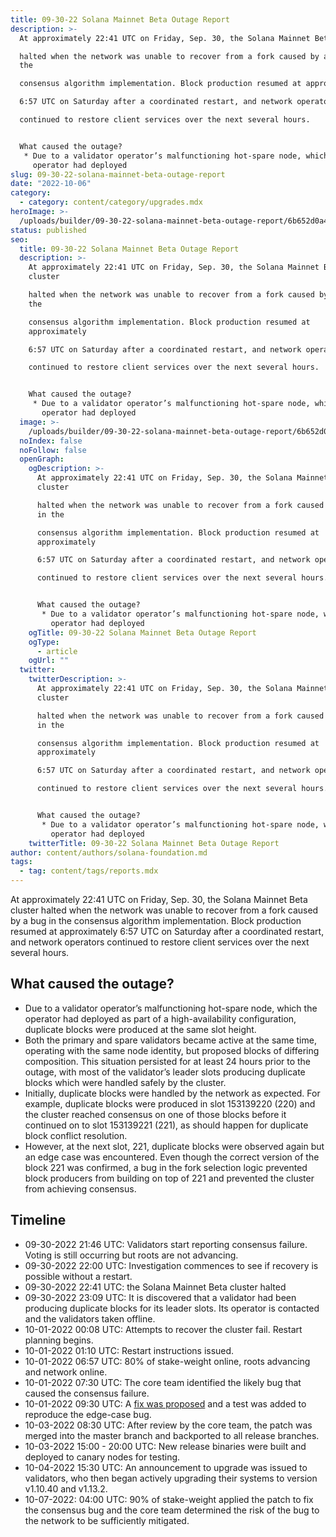 ```yaml
---
title: 09-30-22 Solana Mainnet Beta Outage Report
description: >-
  At approximately 22:41 UTC on Friday, Sep. 30, the Solana Mainnet Beta cluster

  halted when the network was unable to recover from a fork caused by a bug in
  the

  consensus algorithm implementation. Block production resumed at approximately

  6:57 UTC on Saturday after a coordinated restart, and network operators

  continued to restore client services over the next several hours.


  What caused the outage?
   * Due to a validator operator’s malfunctioning hot-spare node, which the
     operator had deployed
slug: 09-30-22-solana-mainnet-beta-outage-report
date: "2022-10-06"
category:
  - category: content/category/upgrades.mdx
heroImage: >-
  /uploads/builder/09-30-22-solana-mainnet-beta-outage-report/6b652d0a46c54efcbbc6e7b071e58ee4.jpg
status: published
seo:
  title: 09-30-22 Solana Mainnet Beta Outage Report
  description: >-
    At approximately 22:41 UTC on Friday, Sep. 30, the Solana Mainnet Beta
    cluster

    halted when the network was unable to recover from a fork caused by a bug in
    the

    consensus algorithm implementation. Block production resumed at
    approximately

    6:57 UTC on Saturday after a coordinated restart, and network operators

    continued to restore client services over the next several hours.


    What caused the outage?
     * Due to a validator operator’s malfunctioning hot-spare node, which the
       operator had deployed
  image: >-
    /uploads/builder/09-30-22-solana-mainnet-beta-outage-report/6b652d0a46c54efcbbc6e7b071e58ee4.jpg
  noIndex: false
  noFollow: false
  openGraph:
    ogDescription: >-
      At approximately 22:41 UTC on Friday, Sep. 30, the Solana Mainnet Beta
      cluster

      halted when the network was unable to recover from a fork caused by a bug
      in the

      consensus algorithm implementation. Block production resumed at
      approximately

      6:57 UTC on Saturday after a coordinated restart, and network operators

      continued to restore client services over the next several hours.


      What caused the outage?
       * Due to a validator operator’s malfunctioning hot-spare node, which the
         operator had deployed
    ogTitle: 09-30-22 Solana Mainnet Beta Outage Report
    ogType:
      - article
    ogUrl: ""
  twitter:
    twitterDescription: >-
      At approximately 22:41 UTC on Friday, Sep. 30, the Solana Mainnet Beta
      cluster

      halted when the network was unable to recover from a fork caused by a bug
      in the

      consensus algorithm implementation. Block production resumed at
      approximately

      6:57 UTC on Saturday after a coordinated restart, and network operators

      continued to restore client services over the next several hours.


      What caused the outage?
       * Due to a validator operator’s malfunctioning hot-spare node, which the
         operator had deployed
    twitterTitle: 09-30-22 Solana Mainnet Beta Outage Report
author: content/authors/solana-foundation.md
tags:
  - tag: content/tags/reports.mdx
---
```


At approximately 22:41 UTC on Friday, Sep. 30, the Solana Mainnet Beta cluster halted when the network was unable to recover from a fork caused by a bug in the consensus algorithm implementation. Block production resumed at approximately 6:57 UTC on Saturday after a coordinated restart, and network operators continued to restore client services over the next several hours.

## **What caused the outage?**

- Due to a validator operator’s malfunctioning hot-spare node, which the operator had deployed as part of a high-availability configuration, duplicate blocks were produced at the same slot height.
- Both the primary and spare validators became active at the same time, operating with the same node identity, but proposed blocks of differing composition. This situation persisted for at least 24 hours prior to the outage, with most of the validator’s leader slots producing duplicate blocks which were handled safely by the cluster.
- Initially, duplicate blocks were handled by the network as expected. For example, duplicate blocks were produced in slot 153139220 (220) and the cluster reached consensus on one of those blocks before it continued on to slot 153139221 (221), as should happen for duplicate block conflict resolution.
- However, at the next slot, 221, duplicate blocks were observed again but an edge case was encountered. Even though the correct version of the block 221 was confirmed, a bug in the fork selection logic prevented block producers from building on top of 221 and prevented the cluster from achieving consensus.

## **Timeline**

- 09-30-2022 21:46 UTC: Validators start reporting consensus failure. Voting is still occurring but roots are not advancing.
- 09-30-2022 22:00 UTC: Investigation commences to see if recovery is possible without a restart.
- 09-30-2022 22:41 UTC: the Solana Mainnet Beta cluster halted
- 09-30-2022 23:09 UTC: It is discovered that a validator had been producing duplicate blocks for its leader slots. Its operator is contacted and the validators taken offline.
- 10-01-2022 00:08 UTC: Attempts to recover the cluster fail. Restart planning begins.
- 10-01-2022 01:10 UTC: Restart instructions issued.
- 10-01-2022 06:57 UTC: 80% of stake-weight online, roots advancing and network online.
- 10-01-2022 07:30 UTC: The core team identified the likely bug that caused the consensus failure.
- 10-01-2022 09:30 UTC: A [fix was proposed](https://github.com/solana-labs/solana/pull/28172?ref=solana.ghost.io) and a test was added to reproduce the edge-case bug.
- 10-03-2022 08:30 UTC: After review by the core team, the patch was merged into the master branch and backported to all release branches.
- 10-03-2022 15:00 - 20:00 UTC: New release binaries were built and deployed to canary nodes for testing.
- 10-04-2022 15:30 UTC: An announcement to upgrade was issued to validators, who then began actively upgrading their systems to version v1.10.40 and v1.13.2.
- 10-07-2022: 04:00 UTC: 90% of stake-weight applied the patch to fix the consensus bug and the core team determined the risk of the bug to the network to be sufficiently mitigated.
